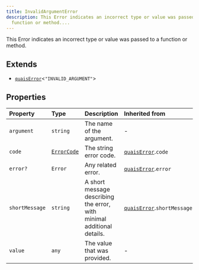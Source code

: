 ```yaml
---
title: InvalidArgumentError
description: This Error indicates an incorrect type or value was passed to  a
  function or method....
---
```


This Error indicates an incorrect type or value was passed to
 a function or method.

## Extends

- [`quaisError`](/content/interfaces/quaisError.mdx)\<`"INVALID_ARGUMENT"`\>

## Properties

| Property | Type | Description | Inherited from |
| :------ | :------ | :------ | :------ |
| `argument` | `string` | The name of the argument. | - |
| `code` | [`ErrorCode`](/content/type-aliases/ErrorCode.mdx) | The string error code. | [`quaisError`](/content/interfaces/quaisError.mdx).`code` |
| `error?` | `Error` | Any related error. | [`quaisError`](/content/interfaces/quaisError.mdx).`error` |
| `shortMessage` | `string` | A short message describing the error, with minimal additional<br /> details. | [`quaisError`](/content/interfaces/quaisError.mdx).`shortMessage` |
| `value` | `any` | The value that was provided. | - |
